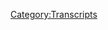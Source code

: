 {{Transcript
    | title         = [[759: Chatting With Morgan Stringer]]
    | caption       = [https://knowledgefight.libsyn.com/759-chatting-with-morgan-stringer Listen to this episode on Libsyn]
    | episodeNumber = [[759: Chatting With Morgan Stringer|759]]
    | length        = 01:10:38
}}

{{MessageBox
    | header     = Warning: Bot Generated Content
    | text       = This transcript was automatically generated by transcription software and likely contains many mistakes and misattributions. Please check the audio for definitive quotes, attribution, and context.
    | image      = N3yvass4myg91.webp
    | imagewidth = 50px
    | id         = warning
}}

{{TranscriptBlock
    | name      = Alex Jones
    | timestamp = 00:00:04.000
    | text      = Red Alert. Red alert red alert red alert not not not not not not knowledge five days. Damn, Jordan I have a wedding knowledge party.com It's time to pray. I have great respect for knowledge like knowledge. I'm sick of them posing as if they're the good guys Shang V or the bad guy Chanology Dan and Jordan knowledge fight need money Andy and Sandy are stopping Andy and Cam handy in Kansas. Andy in Kansas you're on the airplane for huge fan I love your word. Knowledge by knowledge fight.com
}}

{{TranscriptBlock
    | name      = Jordan
    | timestamp = 00:00:59.000
    | text      = Hello, everyone. Welcome back to fight knowledge. I am Jordan and unfortunately Dan is not with us today. He is still under the weather with an undisclosed but non life threatening illness. So luckily, we have the incredible Ace Attorney Morgan stringer joining me today. How are you?
}}

{{TranscriptBlock
    | name      = Morgan Stringer
    | timestamp = 00:01:24.000
    | text      = I'm good. It's, I guess, my moniker I've gotten his ace associate but they mean the same thing. So
}}

{{TranscriptBlock
    | name      = Jordan
    | timestamp = 00:01:33.000
    | text      = Oh, associate is an Ace Attorney
}}

{{TranscriptBlock
    | name      = Morgan Stringer
    | timestamp = 00:01:35.000
    | text      = The video game.
}}

{{TranscriptBlock
    | name      = Jordan
    | timestamp = 00:01:37.000
    | text      = I think I may have been thinking Harvey Birdman Attorney at Law that could be my only reference to law is Harvey Birdman. And then I think there was a dancing baby on Ally McBeal one time. That is what I've got.
}}

{{TranscriptBlock
    | name      = Morgan Stringer
    | timestamp = 00:01:55.000
    | text      = I mean, that's a good place to start. So
}}

{{TranscriptBlock
    | name      = Jordan
    | timestamp = 00:01:59.000
    | text      = well, I apologize for getting your appellation wrong. But thank you so much for joining me today. I suppose the first thing that we should talk about if you don't mind? Is an update on Alex's bankruptcy circumstances. What's the most recent information if you don't mind?
}}

{{TranscriptBlock
    | name      = Morgan Stringer
    | timestamp = 00:02:18.000
    | text      = So um, do you know you're you're aware Jordan of how you get really mad when the media reports things about Alex and then it turns out to not really be that thing?
}}

{{TranscriptBlock
    | name      = Jordan
    | timestamp = 00:02:29.000
    | text      = Me Good heavens. No, I have an even keeled fan of calm and quiet. Yes, I do. That's why I wanted you to start right here because I assume something is wrong.
}}

{{TranscriptBlock
    | name      = Morgan Stringer
    | timestamp = 00:02:42.000
    | text      = Yeah. Dan is data some of wild crazy one. So we're missing that tornado with energy. But so speaking of that, I have the same thing where I'll, I'll have that same reaction when I see the press get these things wrong about, you know, disapprobation figures or pop culture figures. And also, with the law, it really frustrates me how, you know, we do have a lot of good legal reporters, Liz Williamson, for instance, she's done a great job on this. But Oh, of course, a lot of other people just need to stop, they need to stop. So. So frustrated, because I see the headline, and I see some tweets, you know, that, of course have 50,000 likes on them by this point saying, oh, Alex doesn't have to pay for one and a half billion dollar judgment, or he does have to pay that one and a half billion dollar judgment and a judge has, you know, taken away his ability to fight it. And of course, that's not what happened at all. So I thought I was crazy, actually, because I was saying, Well, you know, this, this outlet is saying it this happened. And I don't remember that happening. Have I you know, blacked out somehow and remembered something different. And no, it turns out, I was right. So it's a, there's a there is a consent judgment in place, which means that both Alex and the plaintiffs are agreeing to this. Everyone's in agreement.
}}

{{TranscriptBlock
    | name      = Jordan
    | timestamp = 00:04:11.000
    | text      = Okay, wow. Okay, first off, that's that's a monumentous thing that you just said.
}}

{{TranscriptBlock
    | name      = Morgan Stringer
    | timestamp = 00:04:18.000
    | text      = Yeah, so what happened is the families who have already had their cases heard, they those cases, they have lifted the stay on that. But the only things that are left are, I guess, a formal entry of judgment in the Texas case, which that case has already been, you know, basically, it's already done. And it's just so the judge can enter the judgment. And then in Connecticut, the only two motions left are Norm has a motion of remittitur, which means he wants the judge to reduce the judgment and the Connecticut case. Because the number is big. I wish I was exaggerating that reasoning, but
}}

{{TranscriptBlock
    | name      = Jordan
    | timestamp = 00:04:55.000
    | text      = I made it when you're looking at a number like 1.5 better Really, and honestly, I feel like that's a reasonable ask just to be like, this numbers bigger than I understand. Yeah.
}}

{{TranscriptBlock
    | name      = Morgan Stringer
    | timestamp = 00:05:07.000
    | text      = I mean, yeah, it's what do you divide it up by 15 people it and then you hear, you know, everything that happened and you hear the, you know, testimony in that courtroom, I could see where some people say, Oh, that's not even enough.
}}

{{TranscriptBlock
    | name      = Jordan
    | timestamp = 00:05:20.000
    | text      = Oh, totally, totally. That was one of the things that I was thinking about in whenever the verdict was about to be handed down is, you know, before the Texas trial even happened, I said, the, I think it should be in the ballpark of 250 million or something along those lines. And it's like, how could a reasonable person though, get to a number that big? Like, I can't even understand what a million dollars is, in my real life, let alone a billion, you know,
}}

{{TranscriptBlock
    | name      = Morgan Stringer
    | timestamp = 00:05:53.000
    | text      = yeah, well, you're kind of right on the money there. When you're talking about, you know, people like Robbie Parker, who did get about, I want to say total amount was 200 million, but including the punitive, and everything how it shakes out. But um, but yeah, so that's not what happened. What happened, though, is that the judgment has been lifted onto those cases just for procedural issues to go forward. Norm is also has a motion for a new trial, which everybody knows nor even knows that those Mote his motions are going to get denied. But basically, the bankruptcy court is saying, yeah, those judgments and go ahead and be entered, and then you can proceed with the appeals process. And those cases. Now, the Fontaine case and the Posner case, those are still stayed. Right as of right, right, right. So yeah, that's that's what's happening there. It was not a judge saying up, Alex has to write a check tomorrow, you know, and that's what I feel like a lot of people got wrong here. And also, I did want to say this hasn't come up yet. It has kind of come up in the background of the conversations, as I've kind of read between the lines, as I've listened to the attorneys speak in these hearings with Judge Lopez, and the bankruptcy court, but Bankruptcy Code section 533. A six actually prevents a debtor from being discharged for any debt for the willful and malicious injury by the debtor to another entity or to the property of another entity. So actually, awful and malicious injuries cannot be discharged in bankruptcy regardless. And okay, I think this is going to be litigated on if this counts, but I would say, you know, the punitive damages, which had to be awarded, if they were if, you know, you've the jury has found that his conduct was willful and malicious. I mean, it speaks to itself. Right. So I really just think that this these bankruptcies in the personal one and the company one is Alex delaying, because what I noticed was when I watched the latest Texas hearing, I saw Mark, essentially saying, Okay, well, we're fine to go ahead and schedule Fontaine and Posner because we can proceed against Alex Jones individually. And, you know, I get that lo and behold, December 2, he filed for personal bankruptcy. But I think that this is going to end up backfiring on him, I think his strategy here is that he is going to try to, you know, drag these families out, we're going to have to go through the whole bankruptcy process versus, you know, credit or committee and the personal one, there's, you know, we're going to have to submit plans to repay debt and negotiate all that out between all the creditors in the company one. So I think what he then does via appeals process, and I think what Alex is doing here is he's trying to number one, buy more time for himself. And number two, were these families down hoping that they'll settle?
}}

{{TranscriptBlock
    | name      = Jordan
    | timestamp = 00:08:51.000
    | text      = Right, right. So essentially, whenever we read any reporting from the news for probably the next year or two, it should just be taken with a grain of salt. That means it's still going on. I mean, really, still a struggle.
}}

{{TranscriptBlock
    | name      = Morgan Stringer
    | timestamp = 00:09:06.000
    | text      = Yeah. Any kind of, you know, illegal reporting, I feel needs, you know, huge asterisk behind it, you know, it's just I don't understand what's going on with legal reporting. And of course, I'm an attorney. So I'm picky about that. But it's still I just wish people would
}}

{{TranscriptBlock
    | name      = Jordan
    | timestamp = 00:09:23.000
    | text      = think you're running into you're running into a big problem with legal reporting. And so far as the people who read news wants something to have happened, and in the law, things are always about to happen. Oh, once that motion gets filed, then we'll see you in a couple of weeks. And once that couple of weeks happens, well, we'll file some more motions, you know, like that's kind of the struggle.
}}

{{TranscriptBlock
    | name      = Morgan Stringer
    | timestamp = 00:09:49.000
    | text      = It is I and I definitely can see that. Yeah, I mean, there is a lot it doesn't make for a splashy headline, right.
}}

{{TranscriptBlock
    | name      = Jordan
    | timestamp = 00:09:58.000
    | text      = Right. Yeah, things on go. hang there are some
}}

{{TranscriptBlock
    | name      = Morgan Stringer
    | timestamp = 00:10:01.000
    | text      = some things to add that you wish that they could have actually reported, like the fact that Alex was popping in and out of his latest hearing, it was virtually virtual on Zoom. And he kept you know, all right, hopping in and out, you know, talking.
}}

{{TranscriptBlock
    | name      = Jordan
    | timestamp = 00:10:14.000
    | text      = What was what was he doing popping in and out?
}}

{{TranscriptBlock
    | name      = Morgan Stringer
    | timestamp = 00:10:18.000
    | text      = I have no idea. I don't know if it was his zoom being glitchy. But yeah, I have no idea. I think he was just, uh, you know, again, it shows his lack of seriousness, you know, in the these cases, as usual. And of course, and yeah, his attorney actually claimed that he needed a basically did the I need money argument. So we one of the reasons why I think this is dumb is because now Alex is having to expose his finances. Right? He's having to risk right. And I think this was one of the dumbest things he could do when he filed for bankruptcy the first time I said, I can't believe he did that. So Jones is saying that his initially was saying his salary is 20,000 Every two weeks from the company bankruptcy filings?
}}

{{TranscriptBlock
    | name      = Jordan
    | timestamp = 00:11:09.000
    | text      = I think I think most that's a that's a normal salary for most people, most average Joe's putting on their hard hats go into work every day. 20,000 every two weeks is regular, right?
}}

{{TranscriptBlock
    | name      = Morgan Stringer
    | timestamp = 00:11:21.000
    | text      = I don't make a fraction of that much which, you know, maybe maybe I should be, you know, practicing law more like norm, which, you know, it was a whole other rant. But yeah, so the judge, the judge, but we
}}

{{TranscriptBlock
    | name      = Jordan
    | timestamp = 00:11:34.000
    | text      = should probably buy some woke insurance, if
}}

{{TranscriptBlock
    | name      = Morgan Stringer
    | timestamp = 00:11:39.000
    | text      = I can, I can make those house payments in no time. Exactly. But yeah, so if a judge was asked, though, to force free speech systems to pay Jones 54,000 every two weeks, and the judge said, Okay, well, I want to address this later. And you're going to have to submit to me more than just I need money. So
}}

{{TranscriptBlock
    | name      = Jordan
    | timestamp = 00:12:01.000
    | text      = so if I so if I understand correctly. Alex's bankruptcy lawyer said to a judge, how about pay me almost three times as much every two weeks? And the reason is because I would like three times as much every two weeks.
}}

{{TranscriptBlock
    | name      = Morgan Stringer
    | timestamp = 00:12:16.000
    | text      = That's what Alex himself was saying. Yes, that he made me paid out from from Infowars free speech systems. And hit Alex's lawyer also made the argument that if this was denied, that Alex will have to find more work.
}}

{{TranscriptBlock
    | name      = Jordan
    | timestamp = 00:12:33.000
    | text      = Oh, god, yes, please, please. I want to see Alex's side gig. I want to see a side gig. If if you could watch Infowars broadcast, and then get in an Uber with Alex Jones. I think that would be the ultimate in in life really.
}}

{{TranscriptBlock
    | name      = Morgan Stringer
    | timestamp = 00:12:54.000
    | text      = I which brings me to a question. I wanted to ask you, Jordan, what is the funniest job? What is the funniest second job that you think Alex could take?
}}

{{TranscriptBlock
    | name      = Jordan
    | timestamp = 00:13:06.000
    | text      = I mean, the obvious answer would be mime. Because to sit to see him, you know, a street performing mime naturally he would have to be in the most public of spaces with the only restriction being a can't talk. Of course. That one's a good start. I think the other funny side job would be the person who feeds lions and then accidentally falls in in an Indiana Jones movie. That would be the way to go.
}}

{{TranscriptBlock
    | name      = Morgan Stringer
    | timestamp = 00:13:37.000
    | text      = That was I mean he almost was a movie star. So
}}

{{TranscriptBlock
    | name      = Jordan
    | timestamp = 00:13:41.000
    | text      = yeah, see, he's it was it's either Star Lord or being eaten by lions in Indiana Jones movie I'm fine with both truly but that's it that's you bring up something you have been watching almost all of these hearings if not all of them and regularly live tweeting these out Have you been has it literally been all of the hearings
}}

{{TranscriptBlock
    | name      = Morgan Stringer
    | timestamp = 00:14:05.000
    | text      = um, I'm I think I may have because I did get a heads up from an attorney saying this is just a scheduling hearing you don't have to be here day off I didn't say it like that. He was very very nice about it but he was letting me know basically this is a meeting to schedule something in the future you know, just saying it's gonna be 10 minutes tops which I appreciate it but also I was just like, oh man, all these people are aware of me. Which
}}

{{TranscriptBlock
    | name      = Jordan
    | timestamp = 00:14:38.000
    | text      = is so funny. Oh man, that is rare test.
}}

{{TranscriptBlock
    | name      = Morgan Stringer
    | timestamp = 00:14:41.000
    | text      = I'm like oh god next week it's gonna be norm who deems me got me advice for me stronger.
}}

{{TranscriptBlock
    | name      = Jordan
    | timestamp = 00:14:47.000
    | text      = That's like, that's like the most inverted Deep Throat that there ever could be like, there is a secret connection you have between the lawyers but in the in the parking alley. It's just hey, we'll see you tomorrow.
}}

{{TranscriptBlock
    | name      = Morgan Stringer
    | timestamp = 00:14:59.000
    | text      = Yeah. I think there is actually, which, you know, I've been with all seriousness, I have been thanked by it. And I can't believe that they found anything of value as to what you know. I've said, but basically, yeah, so I, you know, notice, I've told you, you know, we just talked about this earlier where I'm not a big fan of a lot of legal reporting. And so I'm not a fan of a lot of legal analysts and law on crime was covering, you know, the first or baby actually covered the Connecticut trial, but I knew they're going to do a shameful job on that. And also, I knew a lot of bad actors. Were probably going to, you know, talk about the Texas trial and how Oh, poor Alex is being railroaded. And I really do not want that to happen. So what I do, because I don't know something is wrong with me was I decided to throw myself into the abyss and I said, Okay, I'm gonna watch this entire trial. And I'm going to just say what's happening and then give my legal analysis where I think I have some or give, you know, oh, this is what I would do. Or, you know, this is why I think Mark Bankston is doing X and here's, you know, where Renault was probably screwing up and needs to you know, change tactics and which happened, but not as much as not not
}}

{{TranscriptBlock
    | name      = Jordan
    | timestamp = 00:16:15.000
    | text      = as right now. Right now, it's tactics were inconsistent and yet mystifying all the same. Oh,
}}

{{TranscriptBlock
    | name      = Morgan Stringer
    | timestamp = 00:16:21.000
    | text      = man, that was also a challenge. I was watching you know, especially with the Connecticut trial just thinking I can't even get in your head to see what you're trying to do. So with Norm Oh, wait norm with with no,
}}

{{TranscriptBlock
    | name      = Jordan
    | timestamp = 00:16:34.000
    | text      = yeah, when you were watching the the Austin, the Texas trial, you can see right now is a professional who's trying to do a law job, if you will, in my in my dumb way of saying it. And norm seemed like he was just throwing caution to the wind, dropping smoke bombs and falling asleep all over the place, right.
}}

{{TranscriptBlock
    | name      = Morgan Stringer
    | timestamp = 00:16:55.000
    | text      = Oh, man. It was like, oh, man, the ending when he did that litigators prayer, I asked Andrew, Andrew Torres who I work for him at the firm. But
}}

{{TranscriptBlock
    | name      = Jordan
    | timestamp = 00:17:06.000
    | text      = I asked Andrew Torres is my personal attorney, according to a Twitter conversation that I consider legally binding. Oh, I don't know that. But he should
}}

{{TranscriptBlock
    | name      = Morgan Stringer
    | timestamp = 00:17:16.000
    | text      = Oh, well, it doesn't apply to me. I can tell you that. Not yet. Not yet. The night is young. But by Yeah. So Norm, it was just baffling. And I asked Andrew, I said, Is this a thing? I've never heard this in my life. Please tell me this isn't a thing. And Andrew said, when I told him about it, he said, I have no idea what the fuck that man was talking about. And also just what you know, what's going south, which I always say juries are mysterious creatures, you don't want to, you know, get inside their heads too much and psych yourself out. Because who knows, when groups of people come together, you know, what I care about versus what they're not going to care about. That's why I really like the jury questions in Texas. But anyway, so. But you know, it's going bad when the jurors were, you know, avoiding eye contact with norm. And he acknowledged in his closing like, oh, some of you are looking away. Oh, man, that was that was so rough. And
}}

{{TranscriptBlock
    | name      = Jordan
    | timestamp = 00:18:22.000
    | text      = it is a little bit like Eric, I can clearly see I have brought all of you shame. And you don't want to be associated with me. Now. Here's why I am correct.
}}

{{TranscriptBlock
    | name      = Morgan Stringer
    | timestamp = 00:18:34.000
    | text      = Yeah, but I also think that this strategy was done because there are trustees assigned to bankruptcy cases. And there's a whole conversation about oh, well, Alex is just gonna get on the stand and lie. And we know how often, you know, perjury isn't prosecuted, especially for a civil case. Right? They are for bankruptcy, fraud on the bankruptcy? Oh, yeah. There are people assigned in every bankruptcy case, it's called a trustee. And what they do is they basically cut most of the time, they're just overseeing to make sure of a bankruptcy court. And you know, it's going along smoothly, and everything's working according to procedure. But and these kinds of cases
}}

{{TranscriptBlock
    | name      = Jordan
    | timestamp = 00:19:12.000
    | text      = in the trial of Alex Jones, it is not a most of the time scenario, it is not at all
}}

{{TranscriptBlock
    | name      = Morgan Stringer
    | timestamp = 00:19:18.000
    | text      = it is not and because of the types of bankruptcy that he has filed here, you have a little bit more supervision here from the US Trustee. And basically what they can do is that it's their job, essentially, one of their major jobs is to look for fraud and make sure fraud isn't being done. And if they suspect it, they refer it to the Department of Justice, and it's investigated or oftentimes prosecuted. And a lot of times when that happens, they uncover a bunch of other crimes because chances are if you're lying to a bankruptcy court, you're probably not you know, up and up on the up and up on your books. Right. So yeah,
}}

{{TranscriptBlock
    | name      = Jordan
    | timestamp = 00:19:55.000
    | text      = I was gonna say if you're one of these trustees at this point, you have to be Like, rubbing your hands together with maniacal Glee or something like that, right? Like, you look at everything Alex has done so far. And you go, Well, I don't know if I can fall asleep without hitting fraud on the way down. Like, it is unreal, right?
}}

{{TranscriptBlock
    | name      = Morgan Stringer
    | timestamp = 00:20:17.000
    | text      = Yes. And you have to disclose, you know, these different assets, which I think, to me, I was thinking, Well, I would be paying especially close attention here, because it's going it might indicate where he has hidden some of his assets. Sure. And yeah, so you deaf? I was bewildered when he did. I mean, it's, it's no another delay tactic. And I think he's trying to get these families again, to settle and just agree to a lesser amount just so he goes away. But I mean, his behavior has been completely shameful, beyond shameful here, and I wouldn't. Why would you settle with him at this point?
}}

{{TranscriptBlock
    | name      = Jordan
    | timestamp = 00:20:57.000
    | text      = No, it feels, uh, feels a little bit like he is almost pot committed to the strategy of like, stringing it out as long as I possibly can. And then maybe Hail Mary, they'll they'll get tired. But I mean, at this point, it's hard to imagine that being possible.
}}

{{TranscriptBlock
    | name      = Morgan Stringer
    | timestamp = 00:21:17.000
    | text      = Yeah, it's going to and, you know, I know, we talked about earlier how it feels like there's a motion to, you know, do another motion later and things like, comes to an end. Yeah. And that, and that's, this is where that's going to come into play. And, yeah, we'll see where, and also, Alex wanted to join the bankruptcies together and have them proceed together. And this way, you know, whatever applied to the personal bankruptcy would apply to the company bankruptcy, both trustees, which I'm not a bankruptcy lawyer, but I used to work for a firm that did some of it. I have never seen a trustee object to joining bankruptcies. And the reason
}}

{{TranscriptBlock
    | name      = Jordan
    | timestamp = 00:22:00.000
    | text      = is much less. So the punch line, the punch line to that, obviously.
}}

{{TranscriptBlock
    | name      = Morgan Stringer
    | timestamp = 00:22:06.000
    | text      = Yeah, it was, because we're not like, what the, what you joined them for is so that it can go a lot smoother and easier. And both trustees, so it wasn't just a personal bankruptcy trustee, but the one in it for the corporate bankruptcy chimed in and said, Yeah, what that guy said, basically, which was, I've never seen two trustees file, you know, motions like that. But they're essentially saying, No, this is actually going to make it more chaotic, because what applies to Alex personally, may not apply to the company personally under the law and vice versa. And you're just going to have these, this confusion, which, you know, I'm willing to bet Alex also was hoping what he could work to his advantage, because he essentially is at the end of the day, this destructive agent of chaos, why not do that in a bankruptcy in bankruptcy proceedings as well. And the trustees are, you know, very strongly indicating to the court. Absolutely not. This is not how they should be done.
}}

{{TranscriptBlock
    | name      = Jordan
    | timestamp = 00:23:03.000
    | text      = And yeah, the question I think a lot of people have, as far as you know, you put a point to that this will end at a certain point. I think the big question for most people is the way that Alex is doing this. Now. He's clearly stringing it out even more he's, as you said, you know, he's joining this and the trustees are saying no, at what point does this get stopped for him? Because it's clear to everyone involved, right, that this is not that nothing is in good faith.
}}

{{TranscriptBlock
    | name      = Morgan Stringer
    | timestamp = 00:23:37.000
    | text      = Right. Oh, absolutely. And I think that this I think another thing that drew me to this case was there, I cannot stand grifter lawyers. I can't stand Grifters. I also can't stand right wing weirdos and you have this, you know. And then also I cover cases that have to do with pop culture. So you have this intersection of all these different aspects for me, right? The interest shows information, the interest in law, the interest in, you know, these weirdo figures. But
}}

{{TranscriptBlock
    | name      = Jordan
    | timestamp = 00:24:09.000
    | text      = yeah, this is a very specific Venn diagram that you are dead center.
}}

{{TranscriptBlock
    | name      = Morgan Stringer
    | timestamp = 00:24:13.000
    | text      = Yeah, exactly. Exactly. And, yeah, I think that we have this. We have a situation where I think people have finally said, Enough is enough. You know, we saw this with Rudy Giuliani being recommended that he be disbarred, I think Bar Association's have finally had it of attorneys acting like they can disregard the rules. They can even willfully break the rules. And guess what, here's how much it's going to cost you. And it's going to be less than had you actually participated and engaged in good faith. And I think that there,
}}

{{TranscriptBlock
    | name      = Jordan
    | timestamp = 00:24:47.000
    | text      = it's like, it's like when Wall Street receives a fine, that's 1/10 of what they made off of the crime and you're like, well, that's that's just a cut. You know, you're just taking a 10th off the top. That's fine.
}}

{{TranscriptBlock
    | name      = Morgan Stringer
    | timestamp = 00:24:59.000
    | text      = And I think this was a bit concern with with Judge gara gamble, Judge Maya as we call her.
}}

{{TranscriptBlock
    | name      = Jordan
    | timestamp = 00:25:06.000
    | text      = Oh, of course. She's become an affection character.
}}

{{TranscriptBlock
    | name      = Morgan Stringer
    | timestamp = 00:25:09.000
    | text      = She has I'm in some I'm in some policy won't communities that are very, very fond of both judges. One has, you know, fun Texas mom energy, the other one has fun New England and two energy. It's that for Judge Bella's, but
}}

{{TranscriptBlock
    | name      = Jordan
    | timestamp = 00:25:26.000
    | text      = what a weird world we live. I know.
}}

{{TranscriptBlock
    | name      = Morgan Stringer
    | timestamp = 00:25:31.000
    | text      = It's a strange world. But so yeah, Judge gamble was talking about, you know, these kinds of principles and how she said that the cap should not apply. And she was gonna go ahead and enter judgment for the entire thing, because she takes her oath Seriously, she took an oath to the Constitution, she took an oath, you know, but to also do what's fair. And she said, this case is unique. This was a horrible thing that happened here. And this is the only recourse for these families. And I just, I'm so glad that somebody is finally saying, you know, at the end of the day, justice is also about fairness, and what is right, and you don't want to incentivize people to say, Oh, well, if I just don't participate in discovery, I can just drag this thing out along and this is the most, you know, this is the biggest number I'm going to have to write on the check. Yeah, absolutely. I don't want to encourage that. And again, I think people are just tired of these grifter lawyers and things like I've even made, you know, back when I was in law school, I would complain about lawyer jokes, right? Oh, everybody thinks we're such bad guys. And now that I am an attorney, there aren't enough. We deserve more, hey, there
}}

{{TranscriptBlock
    | name      = Jordan
    | timestamp = 00:26:45.000
    | text      = aren't enough. There aren't enough evil lawyers.
}}

{{TranscriptBlock
    | name      = Morgan Stringer
    | timestamp = 00:26:49.000
    | text      = That is my position and in no other. And Mark and I are, you know, not to compare myself to the great Mark Bankston. But, you know, I think that we engage with the law in a very similar way. And, yeah, I it's just, Okay, well, it, here's the heart of the matter, and here's what it is, and we should do what's fair and what's right. And you should not reward people who you know, consistently break the rules. It's just basic stuff
}}

{{TranscriptBlock
    | name      = Jordan
    | timestamp = 00:27:19.000
    | text      = when you when you when you take a look at I mean, we I just brought up a Venn diagram, but when you take a look at what has I mean, ultimately, strangely enough, brought us all together, you know, Dan, and I and Mark and, and the all of the lawyers and yourself and everybody is is the thing that drives us which is that this shit is unfair, this is wrong. And at the end of the day, all of us I feel like are just unable to to not watch that in the same way that everybody looks at us and goes through that you're insane for recording 705 episodes. I'm sure people look at you and say you're insane for watching all of these hearings or and I'm you know, it drove Mark insane to watch all of that Info Wars. But that's that's what it is. It's it's this is unfair. This is bullshit.
}}

{{TranscriptBlock
    | name      = Morgan Stringer
    | timestamp = 00:28:15.000
    | text      = Oh, yeah. No, I truly have had that thought of, you know, am I am I the crazy one and then I'll see norm and be like, you know, at least I'm not doing that. Right, but and I did listen to an episode of norms podcast for the opening arguments. Patreon. It was Oh, no worst thing I've ever had to do for work, I've got to say. And I used to work at a combination Quiznos Baskin Robbins and a gas station in Mississippi. So, you know, take that for what you wills
}}

{{TranscriptBlock
    | name      = Jordan
    | timestamp = 00:28:47.000
    | text      = those are the most terrifying words anybody's ever spoken to me. I suppose you could change Mississippi to Maine, and it would be slightly more terrifying.
}}

{{TranscriptBlock
    | name      = Morgan Stringer
    | timestamp = 00:28:58.000
    | text      = Yeah, it was very, it was very lynching surprisingly. But if you made it more Southern Gothic, but I yeah, I think that this print these things are what you know, does draw us because you know, when you talk to Mark, when you talk to people like me, it's what ultimately drove me into law school, I think is that at the end of the day, I was always the kid who said, you know, when you would say to your parents, that's not fair. And they'd say, Well, you know, life's not fair. And I would err Sure, why isn't it and nobody knew what to say to that, you know, like you don't expect like that, like that's kind of disturbing to hear from a child if I'm being honest, but I probably lost all my serotonin by the time I was 10. So, but it's fine. So
}}

{{TranscriptBlock
    | name      = Jordan
    | timestamp = 00:29:46.000
    | text      = yeah, I got in way more trouble with that question. Hey, I think it was a teacher asked it to me, and they said, you know, life is not fair. And I said something along those lines of, well, then why aren't you doing anything about it? And that got me in real trouble? Oh, yeah.
}}

{{TranscriptBlock
    | name      = Morgan Stringer
    | timestamp = 00:30:05.000
    | text      = Because it can make you confront that, like, why am I not doing anything about it and exactly me going to these hearings or when I'm not acting like that's, you know, you know, substantively changing things. But I have been able to help promote these family stories I have been able to promote these causes. I didn't think anybody would would care, you know, if I was going to live tweet, like maybe one day and if somebody out there found it useful, I was going to continue it. But it turns out a bunch of people have, you know, found value in it. Some people have,
}}

{{TranscriptBlock
    | name      = Jordan
    | timestamp = 00:30:35.000
    | text      = I think we we've all appreciated that a great deal I followed along with, with your tweets as well, you know, it's, it's, it is a I don't want to say impossible. But it is extremely difficult for me to watch a legal thing happen without like screaming at, at a judge wearing a robe. I just, you know, it's all of a sudden in my head, I'll be like, what is why are you wearing a robe? This is the matrix. This is all a simulation, you know, like it'll it'll lose, I'll lose my mind. So it's very helpful what you do.
}}

{{TranscriptBlock
    | name      = Morgan Stringer
    | timestamp = 00:31:09.000
    | text      = No, I think we should have shorts and courtroom. I think that need to be the next. The next cause I take a bite.
}}

{{TranscriptBlock
    | name      = Jordan
    | timestamp = 00:31:20.000
    | text      = I don't know why that got me. But whatever. Whenever she was like, and I saw somebody wearing shorts today and we do not wear shorts in my courtroom. I couldn't understand life for like an hour. What is with this is just a room. What are we doing here? All of society is alive.
}}

{{TranscriptBlock
    | name      = Morgan Stringer
    | timestamp = 00:31:42.000
    | text      = Services a courtroom.
}}

{{TranscriptBlock
    | name      = Jordan
    | timestamp = 00:31:45.000
    | text      = Justice anyway is dragged on Oh, are the shins going to be the problem when it comes to justice? Is that what's happening
}}

{{TranscriptBlock
    | name      = Morgan Stringer
    | timestamp = 00:31:54.000
    | text      = is you're being dragged out? Yeah.
}}

{{TranscriptBlock
    | name      = Jordan
    | timestamp = 00:31:57.000
    | text      = Well, exactly. That's, that's another speaking of speaking of that, you also I understand that that is doing a lot of work in that sentence. I mean, speaking of lawyers being trouble, you follow it along with Ray knols. disciplinary hearing, too, right?
}}

{{TranscriptBlock
    | name      = Morgan Stringer
    | timestamp = 00:32:16.000
    | text      = Yes, to an extent, although it's been it's been very muddied there, you know, and it's been very
}}

{{TranscriptBlock
    | name      = Jordan
    | timestamp = 00:32:23.000
    | text      = muddy shit balls been muddy. That's
}}

{{TranscriptBlock
    | name      = Morgan Stringer
    | timestamp = 00:32:28.000
    | text      = between him and Normand. You know, what happened? Where and it's just, yeah, I I'm not sure exactly. What the That one I have not been following as closely. But I did find so for the for the last Texas trial as well. You know, Renault has his own attorney, which it's never good situation when you have a nesting doll of attorneys.
}}

{{TranscriptBlock
    | name      = Jordan
    | timestamp = 00:32:52.000
    | text      = Yeah, an attorney with an attorney has always felt wrong to me like, yeah, I don't know why.
}}

{{TranscriptBlock
    | name      = Morgan Stringer
    | timestamp = 00:32:59.000
    | text      = Yeah, it's Yeah, I mean, I would never represent myself. They say a lawyer who represents themselves has a fool for a client but, but also Infowars has a new attorney that they debuted at that hearing. His name is actually Chris Martin. It's not the lead singer from Coldplay. But again, there's like seven people in the world. So honestly, like who, you know, who's to say this? How do you
}}

{{TranscriptBlock
    | name      = Jordan
    | timestamp = 00:33:26.000
    | text      = how do you take that job now? How did you take that job? Now you you are a person who has taken law jobs, right? At no point in time. Have you watched the most disgusting display of legal hatred that's ever been gone on and been like, yeah, that's my next gig. Right? What is happening?
}}

{{TranscriptBlock
    | name      = Morgan Stringer
    | timestamp = 00:33:47.000
    | text      = Yeah, so this Christopher Martin, he is representing Infowars but they said Reno when he said he said in the last Texas hearing, when all said he is still the attorney on the Posner and Fontaine cases, so I'm not sure exactly what's all going on there. But I suspect that there will be some kind of disciplinary action towards probably norm and renewal at this point. Particularly with the with sanctions being asked for, you know, for her behaviors and all that just
}}

{{TranscriptBlock
    | name      = Jordan
    | timestamp = 00:34:15.000
    | text      = what what I you know, I've heard I've heard sanctions and I understand sanctions mean money right. So
}}

{{TranscriptBlock
    | name      = Morgan Stringer
    | timestamp = 00:34:22.000
    | text      = sometimes they do so one of the first things I did working with Andrew is actually got sanctions against another attorney which I was brand new out of law school, so that was and he had been practicing law probably longer than I've been alive, but
}}

{{TranscriptBlock
    | name      = Jordan
    | timestamp = 00:34:37.000
    | text      = so you got your first taste of blood on day one. Yes. Well,
}}

{{TranscriptBlock
    | name      = Morgan Stringer
    | timestamp = 00:34:41.000
    | text      = essentially, and I've been hooked ever since.
}}

{{TranscriptBlock
    | name      = Jordan
    | timestamp = 00:34:45.000
    | text      = A vampire but yes, your blade Yeah, they're the lawyers are vampires and you're a vampire that has vampires. This makes perfect sense to me. I understand everything about
}}

{{TranscriptBlock
    | name      = Morgan Stringer
    | timestamp = 00:34:56.000
    | text      = Yeah, and I don't necessarily enjoy like I don't want to go. I'm not saying that every attorney is like this and every attorney is bad or bad. I even like pursuing but there are particular attorneys who are truly just being absolutely wild. And you need to say,
}}

{{TranscriptBlock
    | name      = Jordan
    | timestamp = 00:35:11.000
    | text      = Oh, of course you're talking to me hyperbolic speeches by stock and trade. So nobody's nobody's too concerned.
}}

{{TranscriptBlock
    | name      = Morgan Stringer
    | timestamp = 00:35:18.000
    | text      = Well, I've always, uh, you know, I've been labeled a firebrand in the, in the past, which, you know, some people say, that's a bad thing. And I always take it as a compliment. It means I'm passionate and good labor about my clients. But yeah, so he is again, yeah, Judge Maya even pointed this out and said, you have a 16th lawyer to enter an appearance in this case. I thought she was exaggerating. No, he is the 16th. Lawyer. And he does he at that hearing did not know if he was going to be joining Renault on that on the Posner and Fontaine cases. And so I was like, so what does that mean? Is that Is there a possible 17th lawyer that might enter into this thing? And judge my even said, when he when he said, Yes, I'm aware, I'm like the 16th lawyer on this. She said, Well, you know, what they say about being the third or fourth lawyer on a case? Right, like, you know, again, like why would you do this to yourself? Yeah,
}}

{{TranscriptBlock
    | name      = Jordan
    | timestamp = 00:36:14.000
    | text      = I know what they say about being the 16th lawyer on the case, though, is we've got a great baseball team, and we're really going to take it to the other associates this year. So you know, there's two ways to go on this.
}}

{{TranscriptBlock
    | name      = Morgan Stringer
    | timestamp = 00:36:26.000
    | text      = Yeah, it reminds me of, you know, a scene from Arrested Development, where they talk about, you know, an open marriage, opening up a marriage and buy a session never works, but it might work for us. And so I'm imagining your lawyer saying this did work for you, but maybe I can do it.
}}

{{TranscriptBlock
    | name      = Jordan
    | timestamp = 00:36:45.000
    | text      = Right, right. When you're watching this, this lawyer, talk to the judge, can you see a sense of, of dread or as I'd like, I couldn't go into that situation without feeling like there's a sword of Damocles. Literally hanging over my head, right. I'm the 16th. Lawyer. I'm like Henry, the eighth ninth wife, it's not gonna go well, you know,
}}

{{TranscriptBlock
    | name      = Morgan Stringer
    | timestamp = 00:37:06.000
    | text      = exactly. I was, you know, I think even the plaintiff's attorneys, Bankston and Bill and West ball and in Ferrara, and all of them were even shocked at, you know, them bringing in a 16th lawyer. Now, you know, who and I mean, honestly, I'm kind of shocked. Alex hasn't asked me at this point, I would do a better job. I know everything about these cases, because I've been to every hearing, you know, because I'll, you know, I'll be it's funny whenever he'll have a, you know, lawyer, but it's like, oh, well, you know, I need to get caught up on everything. And it's like, wow, I'm caught up. And I'm not even doing this for a living. You know, which I mean,
}}

{{TranscriptBlock
    | name      = Jordan
    | timestamp = 00:37:45.000
    | text      = like, show your case better than you do. And I have proof,
}}

{{TranscriptBlock
    | name      = Morgan Stringer
    | timestamp = 00:37:48.000
    | text      = which by show again, like, sort of how, you know, maybe you might see that as a bit deranged. But I mean, I found it useful. And also, I'm a night owl. So I do my day job at night. And, you know, I just thought this was important. And I knew that people were going to screw it up when they talked about this. And I think that this is a case that is really setting valuable precedent. I think that there are ways that we can tackle disinformation, and the legal world, and I actually think this is a really good way to do it. Because he's innocent, you know, these people who aren't public figures are now being you know, dragged up, dragged through the mud by these bad actors. And yeah, and you know, it's about time somebody stood up and do something and say, This is enough. You know, it's a horrible process. And I would understand why somebody would choose not to pursue that, because I mean, you've seen how long this is going and how he's doing the bankruptcy shenanigans and everything but, you know, but eventually, somebody's got to stand up to a bully, which is what Infowars is, and what a lot of these disinformation outlets are. They're, they're bullies, they're trying to, you know, cause people to be harassed or trying to make money off of people's hatred and anger and divisions. It's, you know, somebody ought to somebody ought to do something about that, as, as I say, Well, we've
}}

{{TranscriptBlock
    | name      = Jordan
    | timestamp = 00:39:08.000
    | text      = said We've said it time and time again, that one of the things that we despise the most about a lot of the coverage of the trials are regarding the Sandy Hook families is just that that simple sentence of like, the families are looking for $500 million or something that the families are requesting $500 million dollars or something like that. And it is just such a simple signal that is just wrong, which is they're they're not requesting money at all. They're stopping this guy, you need him stopped and I need him stopped and they're doing that and money is how it happens. That's like that's like saying, you know, money is the sword in this situation. Not something that they're requesting from him.
}}

{{TranscriptBlock
    | name      = Morgan Stringer
    | timestamp = 00:39:56.000
    | text      = Yeah, and and that is, that is an interesting way actually to frame it in that, you know, it's not about the money. And you know, there's been people that have said things like, Oh, well, you know, they've sued this person and that person and now they're Sue and Alec's very the I've, I've seen comments that people have made about, oh, this is too far. Oh, this is greedy. And the thing about it is, yeah, you're going to ask because you're probably not going to get what you asked for also, you're always
}}

{{TranscriptBlock
    | name      = Jordan
    | timestamp = 00:40:27.000
    | text      = going to, you don't go into a negotiation starting with I'll give you money. That's not how that works.
}}

{{TranscriptBlock
    | name      = Morgan Stringer
    | timestamp = 00:40:32.000
    | text      = Exactly. And and with with this case, yeah, you are absolutely going to start off high. And the the fact is, like, it's not these, it shouldn't be these families or requesting money, it should lead with how despicable his behavior has been, and that he needs to be held to account. That's what's happening. It's like you said, I counted. Money is a way to we get to accountability. You know, there was this discussion of, oh, well, you know, enorme even kind of hinted at this and his argument, well, no amount of money could compensate for, you know, the pain. And it's like, Yes, man. But you know what, that's what we have. We can't stop space and time and make Alex go undo the damage he did. And I don't think he would if he was presented with that option. Honestly, I don't think he was
}}

{{TranscriptBlock
    | name      = Jordan
    | timestamp = 00:41:20.000
    | text      = 300 years ago, we'd put you in the stocks and throw things at you. But we don't do that anymore. So you owe us money.
}}

{{TranscriptBlock
    | name      = Morgan Stringer
    | timestamp = 00:41:27.000
    | text      = Exactly. That's the that's the justice that we have. And yes, it is kind of weird and nebulous. When you start asking people, okay, assign $1 value to you know, pain and suffering, because, again, those are abstract concepts. And you're asking someone to put a concrete number on that. And yeah, it does get it does get very weird and fuzzy. And you know, it can get very philosophical and even esoteric there, but that's what we have. And so this idea that these families are just out there trying to get money is absolutely ridiculous, when really the story leading should be, this is what this man did to them. This is the suffering that he caused, and he knew he was causing it and he did all of this so he could sell Dick pills. It's yeah, and so he could perpetuate his weird worldview.
}}

{{TranscriptBlock
    | name      = Jordan
    | timestamp = 00:42:16.000
    | text      = Yeah, yeah. And and you're, you're absolutely right. As far as the direction things are going when you when you talk about how these people somebody needs to stand up to this bullying. You know, for the past 20 years, there's been nothing but positive reinforcement from Fox News and right wing media in general in regards to like, just bully people bully them, that's what people want. They want that aggressive kind of attack on people all the time. And this may be one of the few times that any of us have seen possible serious consequences brought against them.
}}

{{TranscriptBlock
    | name      = Morgan Stringer
    | timestamp = 00:42:55.000
    | text      = I think it might be the first time Alex is experiencing serious consequences. And I think that we're seeing you know, a repeat and what happens right that y'all have covered you know, whenever his dad would get them out of trouble, right? I think that this is a large case of that. I saw that one of the trust's that apparently paid his bankruptcy lawyer believers personal one, I have reason to believe that his dad has an interest in that so and yeah, so again,
}}

{{TranscriptBlock
    | name      = Jordan
    | timestamp = 00:43:24.000
    | text      = I mean, ironically, one of the most damning things that was said at the trial though came from his dad, which I appreciate on on a on a Shakespearean level almost this man has gotten him out of trouble over and over and over again and yet with one sentence put a nail in the coffin Oh, fantastic.
}}

{{TranscriptBlock
    | name      = Morgan Stringer
    | timestamp = 00:43:42.000
    | text      = Oh, yes. What he said I got up I think I got up and cheered when he said in that deposition tape, we tried to you know, see what Alex was saying on that day we try to emulate spikes. I was
}}

{{TranscriptBlock
    | name      = Jordan
    | timestamp = 00:43:57.000
    | text      = already said that Yeah. That is a moment you know, a the trial moment with with Mark will will live on forever, as as one of the great law moments, but that moment whenever Alex is dead, I mean, it was it was borderline. You know, you can't handle the truth levels have to be honest.
}}

{{TranscriptBlock
    | name      = Morgan Stringer
    | timestamp = 00:44:21.000
    | text      = I mean, honestly, you I don't know how if I was doing a case like that, and that was to my advantage. I think I would have somehow done a backflip in the Corps and I cannot do a backflip I would have somehow figured it out. I would have mentally written all over that place. I would not be able to control myself.
}}

{{TranscriptBlock
    | name      = Jordan
    | timestamp = 00:44:40.000
    | text      = That's that's really that's really interesting, because that brings me to the next question. I have written down. Have you ever done a backflip in court? Um,
}}

{{TranscriptBlock
    | name      = Morgan Stringer
    | timestamp = 00:44:47.000
    | text      = no. I feel like it would be frowned upon you know, I I do I have done Hail Marys though that have always worked and you know, I one of my favorite ways to win is you know, when when a judge will say Um, uh, the equivalent of you're being wild right now Stringer, but you got a point. So but, um, but yeah, I'm, I am so thankful that I got to be, you know, even a small part that I got to play here, I've really enjoyed being able to, you know, elevate these family stories and talk about them and you know, their testimony because that's something also I thought that was really important to do is to talk about the testimony of his families talk about what they went through what the harm was done, I think in that context, again, if a story isn't that they're asking for money, the story is good God, we like it. This is most evil, one of the most evil cases I've ever seen. It truly it is, especially when you compare, you know, how these families have made positive, you know, have contributed good in the world, when they have every reason to say fuck off to everybody, every reason. And yet they still manage to, you know, be positive and try to bring light and try to be a better force in the world for good. And then when you compare that with, you know, the greed and awfulness and hatred of Alex, it's, you know, it's honestly astonishing, it
}}

{{TranscriptBlock
    | name      = Jordan
    | timestamp = 00:46:23.000
    | text      = No, it's, it's almost comically a pull of good and evil. It is. It's, it's, it's so stark, that it makes you question yourself, because real life is never this simple. You know, it is.
}}

{{TranscriptBlock
    | name      = Morgan Stringer
    | timestamp = 00:46:39.000
    | text      = And I think that you find that a lot in litigation. You know, as I say, the truth is somewhere in the middle, right? I mean, sometimes you'll have, you know, it's it'll very often be a case where both sides are making good points. I mean, that's why you're litigating. Otherwise, somebody would have usually settled, but if it completely, you know, right.
}}

{{TranscriptBlock
    | name      = Jordan
    | timestamp = 00:46:57.000
    | text      = If it were if it were easy, we wouldn't fucking be here. That's number one. Yeah,
}}

{{TranscriptBlock
    | name      = Morgan Stringer
    | timestamp = 00:47:01.000
    | text      = exactly. And so I yeah, I feel like you so rarely get those kinds of situations. And I do feel like this case is going to set a precedent, you know, I think norm is right in that aspect. And that liars are going to be taken into account, people who break the rules and refuse to participate are going to be held to account and people are going to point to this case. And, you know, I know that the facts of this case are really unique here. So, but I'm hoping that this isn't a one off. And I'm hoping that you know, this, this can build into something where we are taking these people who perpetuate this amount of harm into the world to account. You know, you should not be able to lie about people in the most horrendous of ways and make money from it. I feel like that's very simple. And yet everyone seems to think
}}

{{TranscriptBlock
    | name      = Jordan
    | timestamp = 00:47:50.000
    | text      = it's what's so crazy about it is that you have to say it, that's that should not that you should not be able to do that that shouldn't exist as a sentence in English, right? It's too often,
}}

{{TranscriptBlock
    | name      = Morgan Stringer
    | timestamp = 00:48:03.000
    | text      = I mean, for it is, but when you say it like that, then I feel like people understand more what this is really about. This is about someone taking, you know, the most personal aspect of someone's life, especially, you know, grieving and, you know, the death of a loved one and the death of a child, which is, you know, absolutely unimaginable to me and profiting from it. And it's, I think that concept of itself is just so gross. And I think and you know, I feel like maybe I don't know, if you and Dan felt in this situation, but sometimes being worried about the jury being read pilled or,
}}

{{TranscriptBlock
    | name      = Jordan
    | timestamp = 00:48:41.000
    | text      = yeah, yeah, going along with there's a case there was there were plenty of times where, you know, when when the jury has questions, every time the jury comes back with questions, there's the I think, the natural instinct to try and over analyze why they would ask this particular question and see if that gives an insight into what they may be thinking, you know, and so there were a few questions in the Texas trial that made me think there were at least one or two people who I was not stoked about being on the jury, if that makes sense.
}}

{{TranscriptBlock
    | name      = Morgan Stringer
    | timestamp = 00:49:15.000
    | text      = Yeah, that happened to me too. And that's when I had to remember they might be trying because, you know, they're also not allowed to talk to each other. So they may be trying to illustrate a point for other jurors, or to clarify for themselves. And I think the guy that was asking is if Daria was a lizard person was just having fun.
}}

{{TranscriptBlock
    | name      = Jordan
    | timestamp = 00:49:35.000
    | text      = Sure, you know, you say
}}

{{TranscriptBlock
    | name      = Morgan Stringer
    | timestamp = 00:49:38.000
    | text      = that, but then again, you never you know, you never know it's, you know, because, but I think that you know, because we are so close and we see, you know, we do see these radicalized people in Alex's audience and even, you know, outside of Alex's audience and the concern of course is oh my gosh, everybody around me is like completely radicalized and then and anybody else is just not paying attention. And that's a huge problem, right? And we need to fix it. And I feel like this really gave restored a lot of my hope and a lot of ways where people said, No, this is disgusting and wrong, I don't have to know everything about Alex Jones to know that and that really,
}}

{{TranscriptBlock
    | name      = Jordan
    | timestamp = 00:50:21.000
    | text      = and almost more importantly, they don't know everything about Alex Jones. Like to me part of the the jury's verdict in the way that it made me restore my you know, similarly I had restored faith in humanity is is that without the the constant pressure of the of Alex's media or Fox News or whomever, coloring the way you think about things in a in a neutral setting, every human being can come to the conclusion that Alex is an asshole. That's what was so beautiful about it. Yes, he
}}

{{TranscriptBlock
    | name      = Morgan Stringer
    | timestamp = 00:51:00.000
    | text      = is legally an asshole. It's
}}

{{TranscriptBlock
    | name      = Jordan
    | timestamp = 00:51:02.000
    | text      = yeah, if Oh, no complete can continue to go. Yeah.
}}

{{TranscriptBlock
    | name      = Morgan Stringer
    | timestamp = 00:51:07.000
    | text      = So I was I was going to say and it just that that really helped with and I think that a similar thing happened with the midterms. I think that it's, you know, an understated argument for somebody to go, Hey, look at this fucking weirdo. You know? I feel like that was actually an effective argument against people like Blake masters and these weirdos and you know, the fact that we're always like, oh, man, everybody's just fucking pill to the gills. And it's like, yeah, the country by is and that's definitely something to watch and something to be worried about. But most of the country is like, these people suck. And what they've been talking about half the time. Like, you know, one
}}

{{TranscriptBlock
    | name      = Jordan
    | timestamp = 00:51:50.000
    | text      = thing that bummed me out, was it took Listen, Herschel Walker still almost one, it took the single least qualified, most hypocritical political candidate in the history of the I think the world to lose a Republican race in Georgia.
}}

{{TranscriptBlock
    | name      = Morgan Stringer
    | timestamp = 00:52:11.000
    | text      = Yeah, that did that. I mean, that still is, like I said, that's still concerning, but at least you know, all was not lost. You know what I mean? It's, you know, all is not lost, because at least these people, you know, are really thinking about the issues. I did love how judge bellows was so thankful to the jury, though. She kept calling them a very conscientious jury, and noting how much they were on time and everything. And people were asking me, you know, do our judges usually like five juries? And I'm like, no, because you'd be shocked. One guy is supposed to be here today. Yeah. So?
}}

{{TranscriptBlock
    | name      = Jordan
    | timestamp = 00:52:50.000
    | text      = Sure. I mean, you think of I think most people would think of courtrooms because they do their best to avoid them as places of almost supreme solemnity. So it makes sense to them to think, Oh, well, the jury is always on time. They're always on time in the movies. You know, but in real life, it's jury duty, who, you know, I'll show up when I show up. That
}}

{{TranscriptBlock
    | name      = Morgan Stringer
    | timestamp = 00:53:14.000
    | text      = can be Yeah, it can be. So yeah, but I think that Judge bellows really hit the nail on the head, because they were like, I saw that there were jurors that were engaged. They were, you know, I could see where people were taking notes. And of course, you know, it's very funny that this happened in the Connecticut case, too, as well as the Texas case where one juror juror is trying to take notes on something Alex is saying in a in a tape on his on the Info Wars broadcast, and they just give up because it's impossible to follow. And that that really, you know, and, and I felt like a lot of a lot of people were worried that they would come they wouldn't grasp the importance of as if they wouldn't grasp the issues. Or they'd say, Ah, yeah, he did some bad stuff. But I mean, you know, he shouldn't be, you know, solely held responsible or he shouldn't be that responsible for it. I was really worried about that. But I think in both cases now, we've seen where the jury has really really thought about these issues. And in they're not, you know, and I think also they don't like the argument that Renault and dorm have put forward because also it treats them like they're stupid. I've also never seen cases where Yeah, it's a play to the jury that that the defendant called you dumb again, golden
}}

{{TranscriptBlock
    | name      = Jordan
    | timestamp = 00:54:37.000
    | text      = that was pretty white. Why do you think we're all blue collar here? What's What the fuck is that about? Excuse me, sir?
}}

{{TranscriptBlock
    | name      = Morgan Stringer
    | timestamp = 00:54:44.000
    | text      = Yeah, or that the jury is you know, rig or Doria saying that she believes that it's a simulation to an extent
}}

{{TranscriptBlock
    | name      = Jordan
    | timestamp = 00:54:50.000
    | text      = Yeah, yeah.
}}

{{TranscriptBlock
    | name      = Morgan Stringer
    | timestamp = 00:54:54.000
    | text      = Oh, man when she when she said that to the most basic jury question like, which I think was a question that was messing with her on the degree of you know, are you a lizard person? And they're like, do you think that, you know, this trial was staged? And when she was like, Yeah, to an extent I was just like, oh, man, that was Yeah,
}}

{{TranscriptBlock
    | name      = Jordan
    | timestamp = 00:55:12.000
    | text      = Daria. Sorry, you gave some of the great. She's gonna go on on unsung, I think in the history books for how absolutely insane she was in that trial. There were so many moments where she agreed to something that you were you looked at her dead in the eyes and just thought, if I were bleeding out, she would laugh, like, she has got nothing, or would
}}

{{TranscriptBlock
    | name      = Morgan Stringer
    | timestamp = 00:55:37.000
    | text      = refuse to answer the most basic questions. You know, like, like a 12 year old who's getting detention like, Oh, I'm not answering it? Or, you know,
}}

{{TranscriptBlock
    | name      = Jordan
    | timestamp = 00:55:48.000
    | text      = it's not answering was the was the main goal of everybody at Infowars. It felt like
}}

{{TranscriptBlock
    | name      = Morgan Stringer
    | timestamp = 00:55:54.000
    | text      = it did feel like that. I mean, and I think that's also by design. Right? You You know, with a Britney paws situation, I think it was very much by design. Hey, only let her know these things. Even if she asked about XY and Z. Let's not tell her right. Right. Right. I think they're very much was that I've also never seen a random criminal defense attorney serve as a corporate representative. I mean, I've seen things in these cases. I don't think I don't think to an extent we'll probably see again.
}}

{{TranscriptBlock
    | name      = Jordan
    | timestamp = 00:56:30.000
    | text      = I'm proud to say that we are the reason that Brittany paws was brought
}}

{{TranscriptBlock
    | name      = Morgan Stringer
    | timestamp = 00:56:35.000
    | text      = to court. Yes. Because of well, I guess if it's I guess my wife tweeting and coming on now has officially made me part of a knowledge fight cottage industry.
}}

{{TranscriptBlock
    | name      = Jordan
    | timestamp = 00:56:45.000
    | text      = Yeah. See, there you go. You're You're a bottom feeder, just like us. And welcome to the club. Use
}}

{{TranscriptBlock
    | name      = Morgan Stringer
    | timestamp = 00:56:51.000
    | text      = me knowledge first. But oh, man, that was? And again, I and that's something that also I don't know, I'm like if plaintiff's attorneys are aware of me, you know, and I'm pretty sure norm name searches himself on Twitter.
}}

{{TranscriptBlock
    | name      = Jordan
    | timestamp = 00:57:08.000
    | text      = I believe that 100%. So I'm like,
}}

{{TranscriptBlock
    | name      = Morgan Stringer
    | timestamp = 00:57:11.000
    | text      = Oh, does norm know about me, which I don't necessarily want that happening. But if he does, and who cares? But yeah, I don't care about that. I
}}

{{TranscriptBlock
    | name      = Jordan
    | timestamp = 00:57:22.000
    | text      = know. He knows about me. Oh, yeah.
}}

{{TranscriptBlock
    | name      = Morgan Stringer
    | timestamp = 00:57:25.000
    | text      = Great job norm. I believe that was Yeah, cuz you were talking about the great job he did to which I quipped at you. I remember the great job norm. Wanted to give them
}}

{{TranscriptBlock
    | name      = Jordan
    | timestamp = 00:57:38.000
    | text      = absolutely fantastic. Can I Can I ask you? We're almost at an hour. And I don't want to keep you too long. So first off, can I ask you Where can people find you? Obviously, you're part of the excellent opening arguments podcast.
}}

{{TranscriptBlock
    | name      = Morgan Stringer
    | timestamp = 00:57:53.000
    | text      = Yes. And I've also just launched a sub stack and hope to be writing on that pretty soon. I'm in the middle of a move. So it's been kind of it's been kind of difficult to track free thing here. Naturally,
}}

{{TranscriptBlock
    | name      = Jordan
    | timestamp = 00:58:06.000
    | text      = I understand.
}}

{{TranscriptBlock
    | name      = Morgan Stringer
    | timestamp = 00:58:08.000
    | text      = Yes, I've done that to sort of like accompany my appearances where I host pop law on opening arguments where I talk about, you know, pop culture and law and I also talk about disinformation and debunk disinformation, about cases and such. And hopefully, I'll be having some more of my own ventures pretty soon. But you can also follow me on Twitter. You can just find me just look up as associate Morgan stringer at mo string. That's mo S T R I N G have to excellent spell it because of my southern my very thick southern accent, which I'm sure you've noticed. Yeah.
}}

{{TranscriptBlock
    | name      = Jordan
    | timestamp = 00:58:44.000
    | text      = Don't Don't don't look up Ace Attorney. That one's on me. That was a huge mistake.
}}

{{TranscriptBlock
    | name      = Morgan Stringer
    | timestamp = 00:58:50.000
    | text      = It was it was Ace Attorney. I feel like that rings better. But
}}

{{TranscriptBlock
    | name      = Jordan
    | timestamp = 00:58:56.000
    | text      = it sounds good. You can steal it. It's all your life. So So yes, before, before we go, I do want to ask you, people. One of the questions that people ask us all the time after, you know, six years of this nonsense is how do you feel like it's affected you as a person in the way you think about things? And I was wondering the same for you. Because when you immerse yourself in this kind of space, the way that we have done it does change you. So I was wondering what kind of feelings that are what kind of feeling of change do you have?
}}

{{TranscriptBlock
    | name      = Morgan Stringer
    | timestamp = 00:59:34.000
    | text      = Oh, that's yeah, that's that's a good question. So I you know, not to be thank you to be though it is you've been asking very good questions, but this is a very, very thoughtful one. So I I would actually say not to be corny about it. But I would say it actually has I feel like made me a better lawyer and a better communicator with how I talk about the law with people because that's something I've done. actually even discovered I have a real passion for is telling people about what's going on in these types of cases and providing some sort of analysis with that. I mean, I don't know necessarily what that means. But also it's changed me in the fact that I was, you know, very despondent about the state of the legal profession. And, you know, thinking of, you know, it seems like all these there's just so many Grifters in the legal profession, and it feels like the only way to get ahead is to be one of these despicable people. And here I am refusing but you know, there's no, I felt like there, there was like, no advantage of his profession, unless you were one of those types. Honestly, I started the show. But I was, you know, trying to, you know, I was steadfast and that I wouldn't sink to those levels. And I still am, and hopefully, always will be God willing. But I, yeah, I feel like I have gotten hope, again, and that there are good attorneys, that there are attorneys who care about the principles of this profession who can and there are judges who care about what's fair and justice and doing the right thing, and holding people to account and there are jury people who made up the juries, you know, as as we talked about people who say no, this is wrong, and also that punish that we are now punishing attorneys who break the rules and are Grifters and I feel like that has changed and made me a lot more hopeful about this profession, that I'm actually seeing consequences now for the bad actions, whereas it felt like before, they seem to be the ones taking advantage while everybody else was behind. So I feel like my faith in the legal depression, but legal Depression, depression, depression, that's
}}

{{TranscriptBlock
    | name      = Jordan
    | timestamp = 01:01:50.000
    | text      = I was I was about to say that is one of the most inspiring speeches I've ever heard until you ended it with legal. I mean, if Bill Pullman made a flub in Independence Day, we're not remembering that speech right. Aliens kill us.
}}

{{TranscriptBlock
    | name      = Morgan Stringer
    | timestamp = 01:02:10.000
    | text      = Wow, sounds good. And right, is that that thought my ADHD brain just goes into depression. We're all depressed.
}}

{{TranscriptBlock
    | name      = Jordan
    | timestamp = 01:02:17.000
    | text      = Rushing it. You were right. In Ohio, the tsunami of good feeling.
}}

{{TranscriptBlock
    | name      = Morgan Stringer
    | timestamp = 01:02:22.000
    | text      = Yeah. But the little confession. I mean, we struggle with depression in this industry.
}}

{{TranscriptBlock
    | name      = Jordan
    | timestamp = 01:02:31.000
    | text      = There's, there's a reason the words are simple,
}}

{{TranscriptBlock
    | name      = Morgan Stringer
    | timestamp = 01:02:34.000
    | text      = right. But I feel like my faith in the profession has been restored. And the fact that people are interested in hearing about what the families are saying. And what in this isn't just about, oh, Alex comes in and explodes on the stand. And then we all make memes and laugh and then forget about how evil he is. Right? Which I mean, we can all have fun. I mean, that's fine. At the end of the day, you know, when he does this weird highway man DJ stuff and prose hatchets while you're drinking in the office on Christmas Eve, right. But at the end of the day, fantastic. I mean, it is in the back. If the bankruptcy goes away, I won't you know, we'll see but I hope I can get one of those you know, as a as a gift. That's all I asked for i Do you also want the hell cat. But that might be a big ask.
}}

{{TranscriptBlock
    | name      = Jordan
    | timestamp = 01:03:21.000
    | text      = That's, I don't know. I think he had to sell that on account of it was too little man. It wasn't manly enough for him. I think it was his rationale there.
}}

{{TranscriptBlock
    | name      = Morgan Stringer
    | timestamp = 01:03:30.000
    | text      = Oh, yeah. It's a it's gonna be a real man. But yeah,
}}

{{TranscriptBlock
    | name      = Jordan
    | timestamp = 01:03:35.000
    | text      = yeah, that is that is one of the things that we respect the most about you. And the people that we've kind of surrounded ourselves with is the the need to put the families first to put the harm first. And we can all have our fun after that, but not to forget that the reason we're here is because of this. Do you know?
}}

{{TranscriptBlock
    | name      = Morgan Stringer
    | timestamp = 01:04:02.000
    | text      = Yes, exactly. It's to remember, okay, well, you know, yeah, he is he says funny stuff on the stand, and we can all make fun of him and mock Him, of course, but, you know, but that Yeah, but that we don't lead off with that, right, that we instead say, Oh, this is the harm that he has done to, you know, society to these families to you know, these the people who know these families you know, it's again, how trauma just kind of recycles itself and gets passed down and things you know, that's something I also think about is the degree of harm that really this has caused. It's done imaginable. So when you think about it that way, you know, it doesn't make the money seem as overwhelming and large, I mean, almost you almost do you get that situation where you're like, man, is it you know, is this even enough but you know, time will tell with that but I'm we'll see where it goes. Well, I
}}

{{TranscriptBlock
    | name      = Jordan
    | timestamp = 01:04:58.000
    | text      = mean, you you you think Think about, is this enough? And one of the powerful things that they kept bringing up was, how many people were touched? Yes. How many people saw the this information? How many people were influenced by this information? And, you know, you think, Oh, 1.5 billion is is a lot. But if you just had all of those people who were taken in, give $1, we'd be at $3 billion, or whatever. Do you know what it's like, relatively speaking, that harm has caused is so huge. That because we're so unused to money being that big. It's hard to wrap our minds around
}}

{{TranscriptBlock
    | name      = Morgan Stringer
    | timestamp = 01:05:38.000
    | text      = it is but yeah, it's also same difficulty with wrapping your head around the amount of damages that he has caused. So I think, there there's, you know, there's there's the equivalence, but we'll we'll see what happens on the appeal for the Texas case on it, that punitive damage cap applies, we'll get to see norm, lose, but I don't expect him to win these motions. I say that now.
}}

{{TranscriptBlock
    | name      = Jordan
    | timestamp = 01:06:03.000
    | text      = Don't expect norm to win anything for the rest of his life. It was I don't expect him to win a raffle for the rest of his life.
}}

{{TranscriptBlock
    | name      = Morgan Stringer
    | timestamp = 01:06:12.000
    | text      = It was bizarre, because again, it's I again, I mean, it was kind of like a twisted puzzle. I felt like an FBI agent doing string on the board trying to be like, is he doing this on purpose? Or is this like, there's gotta be a reason just making myself mad as I'm watching all these hearings. But, you know, it's, we'll see where that goes there. And I don't know if Norman is going to be handling the appeals or what but I suspect he will be but all that's left for there. But
}}

{{TranscriptBlock
    | name      = Jordan
    | timestamp = 01:06:43.000
    | text      = I mean, I maintained that the the luckiest man alive is right now, just because norm exists like it for all the things that norm has done whenever. Whenever Ray now found out the next morning after Mark had dramatically revealed the texts, right. The next morning before they they the jury had gone to deliberation. I remember Ray Nall just going to talk to the judge and just being like, um, we would like to have that not have happened. Can we get an extension on the 10 days or something? He's just say he just said I want to do over. It's like, that's, that's unreal. But then, you know, now norm is like, how about you just make us pay five bucks knee?
}}

{{TranscriptBlock
    | name      = Morgan Stringer
    | timestamp = 01:07:33.000
    | text      = Yeah, like, I got it in my wallet right now. And it's like, you're in a position to be an asshole. And they're there.
}}

{{TranscriptBlock
    | name      = Jordan
    | timestamp = 01:07:42.000
    | text      = How are you negotiating with us? And
}}

{{TranscriptBlock
    | name      = Morgan Stringer
    | timestamp = 01:07:45.000
    | text      = I really do think that the only way you could win or you know, there's no way you can get out with a win, right? As much as one of the moments from the Connecticut trial that cracked me up was I can't remember exactly what what it was at the moment. But Judge Bella said, Hey, we're having a discussion about objections and such and then, you know, Judge Bella said, Well, I'm assuming there will be an appeal to which Norm said what if we win, to which judge Bella's repeated herself and said, I'm assuming there's going to be an appeal. You know, this is outside the presence of the jury and everything. It just cracks me up. Oh, she was just like, buddy. Um, yeah, so that is, I've enjoyed, you know, a little moments like that. And I've certainly had my fun there. But you know, when Alex's lawyer say things like how he'll need a second job if he doesn't make millions of dollars, you know, who among us? So, yeah, that's been fun, too. So I've enjoyed those moments. And another moment that had me absolutely cracking up in the last Texas hearing was, Ronaldo was there and judge Maya wanted him to get his poster board, you know that he had his little props. I think you'll remember
}}

{{TranscriptBlock
    | name      = Jordan
    | timestamp = 01:09:02.000
    | text      = Oh, yeah, we couldn't we wanted that so bad. We wanted that so bad. I still I'm dreaming of getting that.
}}

{{TranscriptBlock
    | name      = Morgan Stringer
    | timestamp = 01:09:09.000
    | text      = Well, Judge bias said basically, can you please take these out of here? We had them like in the back, essentially. And, you know, all these years and Mark said that he would I think he said he would give Renault 100 bucks for him. I died laughing I just I'm so glad I was not in the courtroom in person that day because I would have oh my god, I would have had to have one of Alex's coughing fits to cover up.
}}

{{TranscriptBlock
    | name      = Jordan
    | timestamp = 01:09:41.000
    | text      = is fantastic. I think that is a great story to end on. Morgan, thank you so much for coming on. This was fantastic. It's been a we've wanted to have you on for a while. We appreciate the work that you're you're doing you know watching all of these hearings. And we're just so grateful so thank you very much and if you want tell people one more time where they can find you all right,
}}

{{TranscriptBlock
    | name      = Morgan Stringer
    | timestamp = 01:10:05.000
    | text      = well easiest way is to find me on the health site Twitter, as associate Morgan stringer and the ad is at mo string mo S T R I N G. And you can also find me on the opening arguments podcast occasionally talking about pop culture in law and I'll hopefully have some new projects out pretty soon here.
}}

{{TranscriptBlock
    | name      = Jordan
    | timestamp = 01:10:25.000
    | text      = Awesome. Thank you so much, and I hope we will talk to you again soon. Andy in Kansas, you're on the air. Thanks for holding. So Alex, I'm a first time caller. I'm a huge fan. I love your work.
}}

[[Category:Transcripts]]
